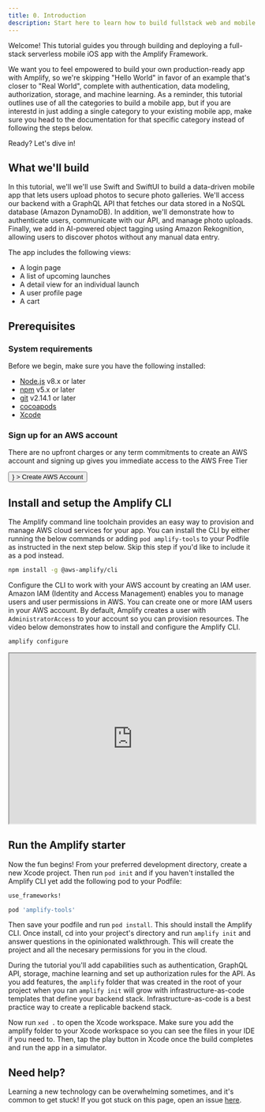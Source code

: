 ```yaml
---
title: 0. Introduction
description: Start here to learn how to build fullstack web and mobile apps with Amplify
---
```



Welcome! This tutorial guides you through building and deploying a full-stack serverless mobile iOS app with the Amplify Framework. 

We want you to feel empowered to build your own production-ready app with Amplify, so 
we're skipping "Hello World" in favor of an example that's closer to "Real
World", complete with authentication, data modeling, authorization, storage, and machine learning. As a reminder, this tutorial outlines use of all the categories to build a mobile app, but if you are interestd in just adding a single category to your existing mobile app, make sure you head to the documentation for that specific category instead of following the steps below.

Ready? Let's dive in!

## What we'll build

In this tutorial, we'll we'll use Swift and SwiftUI to build a data-driven mobile app that lets users upload photos to secure photo galleries. We'll access our backend with a GraphQL API that fetches our data stored in a NoSQL database (Amazon DynamoDB). In addition, we'll demonstrate how to authenticate users, communicate with our API, and manage photo uploads. Finally, we add in AI-powered object tagging using Amazon Rekognition, allowing users to discover photos without any manual data entry.

The app includes the following views:

* A login page
* A list of upcoming launches
* A detail view for an individual launch
* A user profile page
* A cart

## Prerequisites

### System requirements

Before we begin, make sure you have the following installed:

- [Node.js](https://nodejs.org/) v8.x or later
- [npm](https://www.npmjs.com/) v5.x or later
- [git](https://git-scm.com/) v2.14.1 or later
- [cocoapods](https://guides.cocoapods.org/using/getting-started.html)
- [Xcode](https://developer.apple.com/xcode/)

### Sign up for an AWS account

There are no upfront charges or any term commitments to create an AWS account and signing up gives you immediate access to the AWS Free Tier

<div>
  <Button
    size="large"
    color={colors.primary}
    as={<Link to="https://portal.aws.amazon.com/billing/signup?redirect_url=https%3A%2F%2Faws.amazon.com%2Fregistration-confirmation#/start" />}
  >
    Create AWS Account
  </Button>
  </div>

## Install and setup the Amplify CLI

The Amplify command line toolchain provides an easy way to provision and manage AWS cloud services for your app. You can install the CLI by either running the below commands or adding `pod amplify-tools` to your Podfile as instructed in the next step below. Skip this step if you'd like to include it as a pod instead.

```bash
npm install -g @aws-amplify/cli
```
Configure the CLI to work with your AWS account by creating an IAM user. Amazon IAM (Identity and Access Management) enables you to manage users and user permissions in AWS. You can create one or more IAM users in your AWS account. By default, Amplify creates a user with `AdministratorAccess` to your account so you can provision resources. The video below demonstrates how to install and configure the Amplify CLI.

```bash
amplify configure
```

<iframe width="500" height="345" src="https://www.youtube.com/embed/fWbM5DLh25U">
</iframe>

## Run the Amplify starter

Now the fun begins! From your preferred development directory, create a new Xcode project. Then run `pod init` and if you haven't installed the Amplify CLI yet add the following pod to your Podfile:

```ruby
use_frameworks!

pod 'amplify-tools'
```
Then save your podfile and run `pod install`. This should install the Amplify CLI. Once install, cd into your project's directory and run `amplify init` and answer questions in the opinionated walkthrough. This will create the project and all the necesary permissions for you in the cloud.

During the tutorial you'll add capabilities such as authentication, GraphQL API, storage, machine learning and set up authorization rules for the API. As you add features, the `amplify` folder that was created in the root of your project when you ran `amplify init` will grow with infrastructure-as-code templates that define your backend stack. Infrastructure-as-code is a best practice way to create a replicable backend stack.

Now run `xed .` to open the Xcode workspace. Make sure you add the amplify folder to your Xcode workspace so you can see the files in your IDE if you need to. Then, tap the play button in Xcode once the build completes and run the app in a simulator.

## Need help?

Learning a new technology can be overwhelming sometimes, and it's common to get stuck! If you got stuck on this page, open an issue [here](https://github.com/aws-amplify/amplify-ios).
